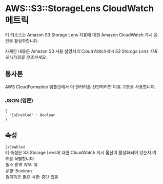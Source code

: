 # AWS::S3::StorageLens CloudWatch메트릭

이 리소스는 Amazon S3 Storage Lens 지표에 대한 Amazon CloudWatch 게시 옵션을 활성화합니다.

자세한 내용은 Amazon S3 사용 설명서*의 CloudWatch에서 S3 Storage Lens 지표 모니터링을 참조하세요*.

## 통사론

AWS CloudFormation 템플릿에서 이 엔터티를 선언하려면 다음 구문을 사용합니다.

### JSON (영문)

```
{
  "IsEnabled" : Boolean
}
```

## 속성

`IsEnabled`  
이 속성은 S3 Storage Lens에 대한 CloudWatch 게시 옵션이 활성화되어 있는지 여부를 식별합니다.  
_필수 항목 여부_: 예  
_유형_: Boolean  
_업데이트 필요 사항_: 중단 없음
